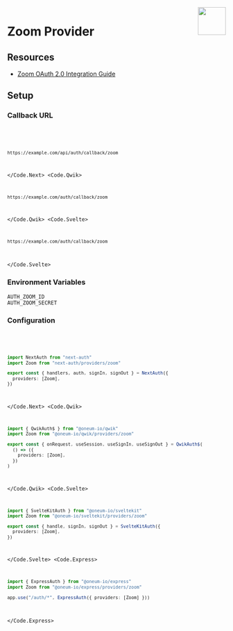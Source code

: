 
<img align="right" src="/img/providers/zoom.svg" height="64" width="64" />

# Zoom Provider

## Resources

- [Zoom OAuth 2.0 Integration Guide](https://developers.zoom.us/docs/integrations/oauth/)

## Setup

### Callback URL

<Code>
  <Code.Next>

```bash
https://example.com/api/auth/callback/zoom
```

  </Code.Next>
  <Code.Qwik>

```bash
https://example.com/auth/callback/zoom
```

  </Code.Qwik>
  <Code.Svelte>

```bash
https://example.com/auth/callback/zoom
```

  </Code.Svelte>
</Code>

### Environment Variables

```
AUTH_ZOOM_ID
AUTH_ZOOM_SECRET
```

### Configuration

<Code>
  <Code.Next>

```ts filename="/auth.ts"
import NextAuth from "next-auth"
import Zoom from "next-auth/providers/zoom"

export const { handlers, auth, signIn, signOut } = NextAuth({
  providers: [Zoom],
})
```

  </Code.Next>
  <Code.Qwik>
  
```ts filename="/src/routes/plugin@auth.ts"
import { QwikAuth$ } from "@oneum-io/qwik"
import Zoom from "@oneum-io/qwik/providers/zoom"

export const { onRequest, useSession, useSignIn, useSignOut } = QwikAuth$(
  () => ({
    providers: [Zoom],
  })
)
```

  </Code.Qwik>
  <Code.Svelte>

```ts filename="/src/auth.ts"
import { SvelteKitAuth } from "@oneum-io/sveltekit"
import Zoom from "@oneum-io/sveltekit/providers/zoom"

export const { handle, signIn, signOut } = SvelteKitAuth({
  providers: [Zoom],
})
```

  </Code.Svelte>
  <Code.Express>

```ts filename="/src/app.ts"
import { ExpressAuth } from "@oneum-io/express"
import Zoom from "@oneum-io/express/providers/zoom"

app.use("/auth/*", ExpressAuth({ providers: [Zoom] }))
```

  </Code.Express>
</Code>
